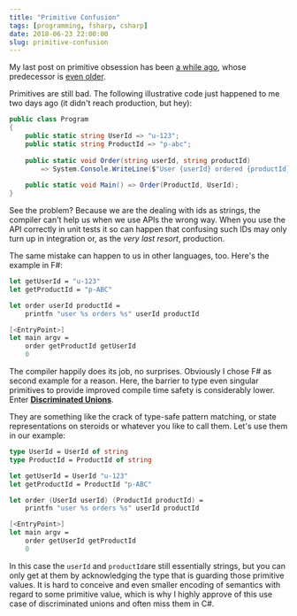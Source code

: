 ```yaml
---
title: "Primitive Confusion"
tags: [programming, fsharp, csharp]
date: 2018-06-23 22:00:00
slug: primitive-confusion
---
```


My last post on primitive obsession has been [a while ago][1], whose predecessor is [even older][2].

Primitives are still bad. The following illustrative code just happened to me two days ago (it didn't reach production, but hey):

```csharp
public class Program
{
	public static string UserId => "u-123";
	public static string ProductId => "p-abc";
	
	public static void Order(string userId, string productId)
		=> System.Console.WriteLine($"User {userId} ordered {productId}");
	
	public static void Main() => Order(ProductId, UserId);
}
```

See the problem? Because we are the dealing with ids as strings, the compiler can't help us when we use APIs the wrong way. When you use the API correctly in unit tests it so can happen that confusing such IDs may only turn up in integration or, as the _very last resort_, production.

The same mistake can happen to us in other languages, too. Here's the example in F#:

```fsharp
let getUserId = "u-123"
let getProductId = "p-ABC"

let order userId productId = 
    printfn "user %s orders %s" userId productId

[<EntryPoint>]
let main argv =
    order getProductId getUserId
    0
```

The compiler happily does its job, no surprises. Obviously I chose F# as second example for a reason. Here, the barrier to type even singular primitives to provide improved compile time safety is considerably lower. Enter [**Discriminated Unions**][3].

They are something like the crack of type-safe pattern matching, or state representations on steroids or whatever you like to call them. Let's use them in our example:

```fsharp
type UserId = UserId of string
type ProductId = ProductId of string

let getUserId = UserId "u-123"
let getProductId = ProductId "p-ABC"

let order (UserId userId) (ProductId productId) =
    printfn "user %s orders %s" userId productId

[<EntryPoint>]
let main argv =
    order getUserId getProductId
    0
```

In this case the `userId` and `productId`are still essentially strings, but you can only get at them by acknowledging the type that is guarding those primitive values. It is hard to conceive and even smaller encoding of semantics with regard to some primitive value, which is why I highly approve of this use case of discriminated unions and often miss them in C#.



[1]: /2015/12/30/nmeasure-and-the-global-warming
[2]: /2010/11/30/dealing-with-primitive-obsession-this-time-measurements
[3]: https://fsharpforfunandprofit.com/posts/discriminated-unions/
